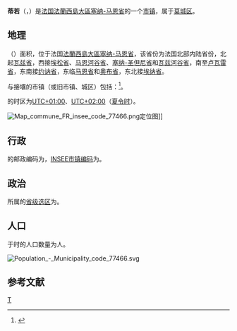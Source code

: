 {{地图误译/法语U2|issue=提若}}
{{noteTA|G1=法国地名}}
{{Infobox French commune
|name                   = 蒂若
|native_name            = Tigeaux
|image                  = Tigeaux - Fontaine publique.jpg
|caption                = 蒂若的饮水泉
|arrondissement         = [[莫城区|莫城区]]
}}
'''蒂若'''（{{lang-fr|Tigeaux}}，{{IPA-fr|tiʒo|-|LL-Q150 (fra)-Xenophôn-Tigeaux.wav}}）是[[法国|法国]][[法蘭西島大區|法蘭西島大區]][[塞纳-马恩省|塞纳-马恩省]]的一个[[市镇_(法国)|市镇]]，属于[[莫城区|莫城区]]。 

== 地理 ==
{{PAGENAMEBASE}}（{{wikidata|property|linked|P625}}）面积{{wikidata|properties|P2046}}，位于法国[[法蘭西島大區|法蘭西島大區]][[塞纳-马恩省|塞纳-马恩省]]，该省份为法国北部内陆省份，北起[[瓦兹省|瓦兹省]]，西接[[埃松省|埃松省]]、[[马恩河谷省|马恩河谷省]]、[[塞纳-圣但尼省|塞纳-圣但尼省]]和[[瓦兹河谷省|瓦兹河谷省]]，南至[[卢瓦雷省|卢瓦雷省]]，东南接[[约讷省|约讷省]]，东临[[马恩省|马恩省]]和[[奥布省|奥布省]]，东北接[[埃纳省|埃纳省]]。

与{{PAGENAMEBASE}}接壤的市镇（或旧市镇、城区）包括：{{Wikidata|properties|linked|P47}}<ref name="geo">{{Cite web|url=https://www.geoportail.gouv.fr/carte|title=Carte|accessdate=2020-03-22|author=Géoportail|language=fr|publisher=Géoportail|archive-date=2017-01-29|archive-url=https://web.archive.org/web/20170129154129/https://www.geoportail.gouv.fr/carte/|dead-url=no}}</ref>。

{{PAGENAMEBASE}}的时区为[[UTC+01:00|UTC+01:00]]、[[UTC+02:00|UTC+02:00]]（[[夏时制|夏令时]]）。

[[File:Map_commune_FR_insee_code_77466.png|thumb]]定位图]]{{Clear|left}}
== 行政 ==
{{PAGENAMEBASE}}的邮政编码为{{wikidata|properties|P281}}，[[法国国家统计与经济研究所|INSEE市镇编码]]为{{wikidata|properties|P374}}。

== 政治 ==
{{PAGENAMEBASE}}所属的[[縣_(法國)|省级选区]]为{{WikidataLink|{{wikidata|properties|raw|best||P7938}}}}。

== 人口 ==
{{PAGENAMEBASE}}于{{wikidata|qualifier|P1082|P585}}时的人口数量为{{wikidata|property|raw|P1082}}人。

[[File:Population_-_Municipality_code_77466.svg|thumb]]{{Clear|left}}
== 参考文献 ==
{{Reflist}}

{{塞纳-马恩省市镇}}
[[Category:塞纳-马恩省市镇|T]]